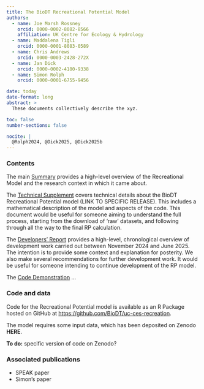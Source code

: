 ```yaml
---
title: The BioDT Recreational Potential Model
authors:
  - name: Joe Marsh Rossney
    orcid: 0000-0002-8082-8566
    affiliation: UK Centre for Ecology & Hydrology
  - name: Maddalena Tigli
    orcid: 0000-0001-8083-0589
  - name: Chris Andrews
    orcid: 0000-0003-2428-272X
  - name: Jan Dick
    orcid: 0000-0002-4180-9338
  - name: Simon Rolph
    orcid: 0000-0001-6755-9456

date: today
date-format: long
abstract: >
  These documents collectively describe the xyz.

toc: false
number-sections: false

nocite: |
  @Rolph2024, @Dick2025, @Dick2025b
---
```


### Contents

The main [Summary](summary.html) provides a high-level overview of the Recreational Model and the research context in which it came about. 

The [Technical Supplement](tech_supp.html) covers technical details about the BioDT Recreational Potential model (LINK TO SPECIFIC RELEASE). This includes a mathematical description of the model and aspects of the code. This document would be useful for someone aiming to understand the full process, starting from the download of ‘raw’ datasets, and following through all the way to the final RP calculation.

The [Developers' Report](dev_report.html) provides a high-level, chronological overview of development work carried out between November 2024 and June 2025. The intention is to provide some context and explanation for posterity. We also make several recommendations for further development work. It would be useful for someone intending to continue development of the RP model.

The [Code Demonstration](demo.html) ...

### Code and data

Code for the Recreational Potential model is available as an R Package hosted on GitHub at [https://github.com/BioDT/uc-ces-recreation](https://github.com/BioDT/uc-ces-recreation).

The model requires some input data, which has been deposited on Zenodo **HERE**.

**To do:** specific version of code on Zenodo?

### Associated publications

:::{#refs}
:::

- SPEAK paper
- Simon's paper
